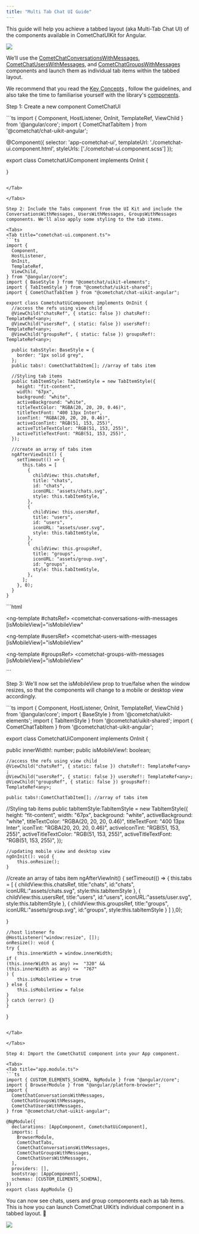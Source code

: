 ```yaml
---
title: "Multi Tab Chat UI Guide"
---
```


This guide will help you achieve a tabbed layout (aka Multi-Tab Chat UI) of the components available in CometChatUIKit for Angular.

<Frame>
  <img src="/images/f01f9f26-multi_tab_ui_web_screens-6e55dde4a0c3a2ccdd51a6a3ecf10627.png" />
</Frame>

We’ll use the [CometChatConversationsWithMessages](/docs/ui-kit/angular/conversations-with-messages), [CometChatUsersWithMessages](/docs/ui-kit/angular/users-with-messages), and [CometChatGroupsWithMessages](/docs/ui-kit/angular/groups-with-messages) components and launch them as individual tab items within the tabbed layout.

<Note>

We recommend that you read the [Key Concepts](/docs/fundamentals/key-concepts) , follow the guidelines, and also take the time to familiarise yourself with the library's [components](/docs/ui-kit/angular/components-overview).

</Note>

Step 1: Create a new component CometChatUI

<Tabs>
<Tab title="cometchat-ui.component.ts">
```ts
import { Component, HostListener, OnInit, TemplateRef, ViewChild } from '@angular/core';
import { CometChatTabItem } from '@cometchat/chat-uikit-angular';

@Component({
  selector: 'app-cometchat-ui',
  templateUrl: './cometchat-ui.component.html',
  styleUrls: ['./cometchat-ui.component.scss']
});

export class CometchatUiComponent implements OnInit {


}
```

</Tab>

</Tabs>

Step 2: Include the Tabs component from the UI Kit and include the ConversationsWithMessages, UsersWithMessages, GroupsWithMessages components. We'll also apply some styling to the tab items.

<Tabs>
<Tab title="cometchat-ui.component.ts">
```ts
import {
  Component,
  HostListener,
  OnInit,
  TemplateRef,
  ViewChild,
} from "@angular/core";
import { BaseStyle } from "@cometchat/uikit-elements";
import { TabItemStyle } from "@cometchat/uikit-shared";
import { CometChatTabItem } from "@cometchat/chat-uikit-angular";

export class CometchatUiComponent implements OnInit {
  //access the refs using view child
  @ViewChild("chatsRef", { static: false }) chatsRef!: TemplateRef<any>;
  @ViewChild("usersRef", { static: false }) usersRef!: TemplateRef<any>;
  @ViewChild("groupsRef", { static: false }) groupsRef!: TemplateRef<any>;

  public tabsStyle: BaseStyle = {
    border: "1px solid grey",
  };
  public tabs!: CometChatTabItem[]; //array of tabs item

  //Styling tab items
  public tabItemStyle: TabItemStyle = new TabItemStyle({
    height: "fit-content",
    width: "67px",
    background: "white",
    activeBackground: "white",
    titleTextColor: "RGBA(20, 20, 20, 0.46)",
    titleTextFont: "400 13px Inter",
    iconTint: "RGBA(20, 20, 20, 0.46)",
    activeIconTint: "RGB(51, 153, 255)",
    activeTitleTextColor: "RGB(51, 153, 255)",
    activeTitleTextFont: "RGB(51, 153, 255)",
  });

  //create an array of tabs item
  ngAfterViewInit() {
    setTimeout(() => {
      this.tabs = [
        {
          childView: this.chatsRef,
          title: "chats",
          id: "chats",
          iconURL: "assets/chats.svg",
          style: this.tabItemStyle,
        },
        {
          childView: this.usersRef,
          title: "users",
          id: "users",
          iconURL: "assets/user.svg",
          style: this.tabItemStyle,
        },
        {
          childView: this.groupsRef,
          title: "groups",
          iconURL: "assets/group.svg",
          id: "groups",
          style: this.tabItemStyle,
        },
      ];
    }, 0);
  }
}
```

</Tab>

<Tab title="cometchat-ui.component.html">
```html
<cometchat-tabs [tabs]="tabs" [tabsStyle]="tabsStyle"></cometchat-tabs>

<ng-template #chatsRef>
  <cometchat-conversations-with-messages
    [isMobileView]="isMobileView"
  ></cometchat-conversations-with-messages>
</ng-template>

<ng-template #usersRef>
  <cometchat-users-with-messages
    [isMobileView]="isMobileView"
  ></cometchat-users-with-messages>
</ng-template>

<ng-template #groupsRef>
  <cometchat-groups-with-messages
    [isMobileView]="isMobileView"
  ></cometchat-groups-with-messages>
</ng-template>
```

</Tab>

</Tabs>

Step 3: We'll now set the isMobileView prop to true/false when the window resizes, so that the components will change to a mobile or desktop view accordingly.

<Tabs>
<Tab title="cometchat-ui.component.ts">
```ts
import { Component, HostListener, OnInit, TemplateRef, ViewChild } from '@angular/core';
import { BaseStyle } from '@cometchat/uikit-elements';
import { TabItemStyle } from '@cometchat/uikit-shared';
import { CometChatTabItem } from '@cometchat/chat-uikit-angular';

export class CometchatUiComponent implements OnInit {

  public innerWidth!: number;
  public isMobileView!: boolean;

	//access the refs using view child
	@ViewChild("chatsRef", { static: false }) chatsRef!: TemplateRef<any> ;
	@ViewChild("usersRef", { static: false }) usersRef!: TemplateRef<any>;
	@ViewChild("groupsRef", { static: false }) groupsRef!: TemplateRef<any>;

	public tabs!:CometChatTabItem[]; //array of tabs item

  //Styling tab items
  public tabItemStyle:TabItemStyle = new TabItemStyle({
    height: "fit-content",
    width: "67px",
    background: "white",
    activeBackground: "white",
    titleTextColor: "RGBA(20, 20, 20, 0.46)",
    titleTextFont: "400 13px Inter",
    iconTint: "RGBA(20, 20, 20, 0.46)",
    activeIconTint: "RGB(51, 153, 255)",
    activeTitleTextColor: "RGB(51, 153, 255)",
    activeTitleTextFont: "RGB(51, 153, 255)",
  });

	//updating mobile view and desktop view
	ngOnInit(): void {
		this.onResize();
	}

  //create an array of tabs item
  ngAfterViewInit() {
    setTimeout(() => {
       this.tabs = [
         {
           childView:this.chatsRef,
           title:"chats",
           id:"chats",
           iconURL:"assets/chats.svg",
           style:this.tabItemStyle
         },
         {
           childView:this.usersRef,
           title:"users",
           id:"users",
           iconURL:"assets/user.svg",
           style:this.tabItemStyle
         },
         {
         childView:this.groupsRef,
         title:"groups",
         iconURL:"assets/group.svg",
         id:"groups",
         style:this.tabItemStyle
         }
       ]
     },0);

   }

	//host listener fo
 	@HostListener("window:resize", []);
	onResize(): void {
    try {
    	this.innerWidth = window.innerWidth;
    if (
    (this.innerWidth as any) >=  "320" &&
    (this.innerWidth as any) <=  "767"
    ) {
    	this.isMobileView = true
    } else {
    	this.isMobileView = false
    }
    } catch (error) {}
	}

}
```

</Tab>

</Tabs>

Step 4: Import the CometChatUI component into your App component.

<Tabs>
<Tab title="app.module.ts">
```ts
import { CUSTOM_ELEMENTS_SCHEMA, NgModule } from "@angular/core";
import { BrowserModule } from "@angular/platform-browser";
import {
  CometChatConversationsWithMessages,
  CometChatGroupsWithMessages,
  CometChatUsersWithMessages,
} from "@cometchat/chat-uikit-angular";

@NgModule({
  declarations: [AppComponent, CometchatUiComponent],
  imports: [
    BrowserModule,
    CometChatTabs,
    CometChatConversationsWithMessages,
    CometChatGroupsWithMessages,
    CometChatUsersWithMessages,
  ],
  providers: [],
  bootstrap: [AppComponent],
  schemas: [CUSTOM_ELEMENTS_SCHEMA],
})
export class AppModule {}
```

</Tab>

</Tabs>

You can now see chats, users and group components each as tab items. This is how you can launch CometChat UIKit’s individual component in a tabbed layout. 🎉

<Frame>
  <img src="/images/6a875a63-wm2swjlupe5cqqit0xzdw5r4gydv4bkt46lve90x91td1k7k3efognoyr1dig5t7-740e82849e7c625d511101a424f0501f.png" />
</Frame>
